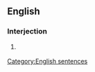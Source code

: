 ==English==

===Interjection===
{{en-interj|head=[[there]] [[ya]] [[go]]}}

# {{lb|en|informal}} {{alternative form of|there you go|lang=en}}

[[Category:English sentences]]
